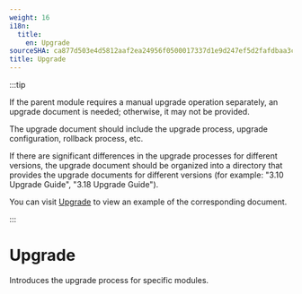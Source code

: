 ```yaml
---
weight: 16
i18n:
  title:
    en: Upgrade
sourceSHA: ca877d503e4d5812aaf2ea24956f0500017337d1e9d247ef5d2fafdbaa3cbd04
title: Upgrade
---
```


:::tip

If the parent module requires a manual upgrade operation separately, an upgrade document is needed; otherwise, it may not be provided.

The upgrade document should include the upgrade process, upgrade configuration, rollback process, etc.

If there are significant differences in the upgrade processes for different versions, the upgrade document should be organized into a directory that provides the upgrade documents for different versions (for example: "3.10 Upgrade Guide", "3.18 Upgrade Guide").

You can visit [Upgrade](https://product-doc-guide.alauda.cn/template/upgrade/example.html) to view an example of the corresponding document.

:::

# Upgrade

Introduces the upgrade process for specific modules.
